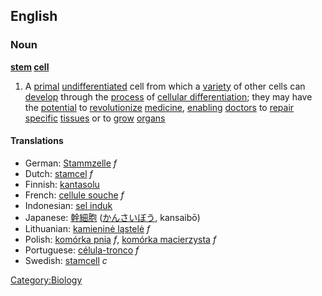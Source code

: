 ==English==
===Noun===
'''[[stem]] [[cell]]'''
{{wikipedia}}
# A [[primal]] [[undifferentiated]] cell from which a [[variety]] of other cells can [[develop]] through the [[process]] of [[cellular differentiation]]; they may have the [[potential]] to [[revolutionize]] [[medicine]], [[enabling]] [[doctor]]s to [[repair]] [[specific]] [[tissue]]s or to [[grow]] [[organ]]s

====Translations====
*German: [[Stammzelle]] ''f''
*Dutch: [[stamcel]] ''f''
*Finnish: [[kantasolu]]
*French: [[cellule souche]] ''f''
*Indonesian: [[sel induk]]
*Japanese: [[幹細胞]] ([[かんさいぼう]], kansaibō)
*Lithuanian: [[kamieninė ląstelė]] ''f''
*Polish: [[komórka pnia]] ''f'', [[komórka macierzysta]] ''f''
*Portuguese: [[célula-tronco]] ''f''
*Swedish: [[stamcell]] ''c''
[[Category:Biology]]